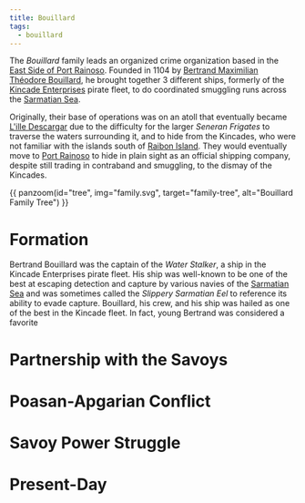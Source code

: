 ```yaml
---
title: Bouillard
tags:
  - bouillard
---
```


The _Bouillard_ family leads an organized crime organization based in the
[East Side of Port Rainoso](../../locations/port-rainoso.mdx#east-side). Founded
in 1104 by
[Bertrand Maximilian Théodore Bouillard](../../characters/bertrand-bouillard.mdx),
he brought together 3 different ships, formerly of the
[Kincade Enterprises](../../organizations/kincade-enterprises.mdx) pirate fleet,
to do coordinated smuggling runs across the
[Sarmatian Sea](../../locations/sarmatian-sea.mdx).

Originally, their base of operations was on an atoll that eventually became
[L'ille Descargar](../../locations/descargar-atoll.mdx) due to the difficulty
for the larger _Seneran Frigates_ to traverse the waters surrounding it, and to
hide from the Kincades, who were not familiar with the islands south of
[Raibon Island](../../locations/raibon-island.mdx). They would eventually move
to [Port Rainoso](../../locations/port-rainoso.mdx) to hide in plain sight as an
official shipping company, despite still trading in contraband and smuggling, to
the dismay of the Kincades.

{{ panzoom(id="tree", img="family.svg", target="family-tree", alt="Bouillard Family Tree") }}

# Formation

Bertrand Bouillard was the captain of the _Water Stalker_, a ship in the Kincade
Enterprises pirate fleet. His ship was well-known to be one of the best at
escaping detection and capture by various navies of the
[Sarmatian Sea](../../locations/sarmatian-sea.mdx) and was sometimes called the
_Slippery Sarmatian Eel_ to reference its ability to evade capture. Bouillard,
his crew, and his ship was hailed as one of the best in the Kincade fleet. In
fact, young Bertrand was considered a favorite

# Partnership with the Savoys

# Poasan-Apgarian Conflict

# Savoy Power Struggle

# Present-Day

